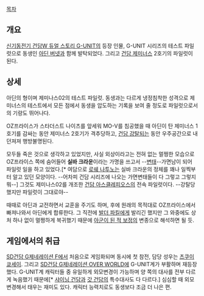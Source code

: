 [[목차]]

== 개요 ==
[[신기동전기 건담W 듀얼 스토리 G-UNIT]]의 등장 인물, G-UNIT 시리즈의 테스트 파일럿으로 동생인 [[아딘 버넷]]과 함께 발탁되었다. 그리고 [[건담 제미너스]] 2호기의 파일럿이 된다.

== 상세 ==
아딘의 형이며 제미나스02의 테스트 파일럿. 동생과는 다르게 냉정침착한 성격으로 제미너스의 테스트에서 모든 점에서 동생을 압도하는 기록을 보여 줄 정도로 파일럿으로서의 기량도 뛰어나다.

OZ프라이스가 스타더스트 나이츠를 앞세워 MO-V를 침공했을 때 아딘이 탄 제미너스 1호기를 감싸는 동안 제미너스 2호기가 격추당하고, [[건담 강탈]]되는 동안 우주공간으로 내던져져 행방불명된다.

모두들 죽은 것으로 생각하고 있었지만, 사실 외상이라고는 전혀 없는 멀쩡한 모습으로 OZ프라이스 쪽에 숨어들어 '''실바 크라운'''이라는 가명을 쓰고서 --[[변태]]--가면남이 되어 파일럿 일을 하고 있었다.[* 여담으로 [[로쉐 나투노]]는 실바 크라운의 정체를 꽤나 일찍부터 알고 있던 모양이다. --어차피 건담 시리즈에 나오는 가면변태들이 다 그렇고 그렇지 뭐--] 그것도 제미나스02를 개조한 [[건담 아스클레피오스]]의 전속 파일럿이다. --강탈당했지만 파일럿이 그대로야--

때때로 아딘과 교전하면서 교훈을 주기도 하며, 후에 원래의 목적대로 OZ프라이스에서 빠져나와서 아딘에게 합류한다. 그 직전에 [[발더 파킬]]에게 발리긴 했지만 그 와중에도 상처 하나 없이 멀쩡하게 복귀했기 때문에 [[아군이 된 적 보정]]의 변종으로 해석하면 될 듯.

== 게임에서의 취급 ==
[[SD건담 G제네레이션 F]]에서 처음으로 게임화되며 동시에 첫 참전, 담당 성우는 [[츠쿠이 쿄세이]]. 그리고 [[SD건담 G제네레이션 OVER WORLD]]에 G-UNIT계가 부활하며 재등장했다. G-UNIT계 캐릭터들 중 유일하게 외모변경이 가능하며 양 쪽의 대사를 전부 다르게 녹음했기 때문에[* [[샤이닝 건담]]과 [[갓 건담]]의 특수대사도 다 다르다.] 심심할 때 외모변경해서 태우는 재미도 있다. 캐릭터 능력치로도 동생보다 조금 더 나은 편.
